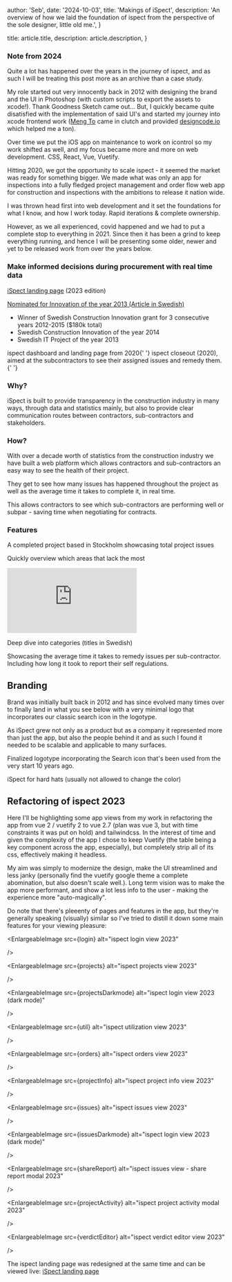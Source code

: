 



  author: 'Seb',
  date: '2024-10-03',
  title: 'Makings of iSpect',
  description:
    'An overview of how we laid the foundation of ispect from the perspective of the sole designer, little old me.',
}

  title: article.title,
  description: article.description,
}


### Note from 2024

Quite a lot has happened over the years in the journey of ispect,
and as such I will be treating this post more as an archive than a case study.

My role started out very innocently back in 2012 with designing the brand and the UI
in Photoshop (with custom scripts to export the assets to xcode!). Thank Goodness Sketch came out...
But, I quickly became quite disatisfied with the implementation of said UI's and started my journey into xcode frontend work ([Meng To](https://x.com/MengTo) came in clutch and provided [designcode.io](https://designcode.io/) which helped me a ton).

Over time we put the iOS app on maintenance to work on <Link href="/craft/makings-of-icontrol">icontrol</Link> so my work shifted as well, and my focus became more and more on web development. CSS, React, Vue, Vuetify.

Hitting 2020, we got the opportunity to scale ispect - it seemed the market was ready for something bigger.
We made what was only an app for inspections into a fully fledged project management and order flow web app for construction and inspections with the ambitions to release it nation wide.

I was thrown head first into web development and it set the foundations for what I know, and how I work today.
Rapid iterations & complete ownership.

However, as we all experienced, covid happened and we had to put a complete stop to everything in 2021.
Since then it has been a grind to keep everything running, and hence I will be presenting some older, newer and yet to be released work from over the years below.

### Make informed decisions during procurement with real time data

[iSpect landing page](https://ispect.se) (2023 edition)

[Nominated for Innovation of the year 2013 (Article in Swedish)](https://www.sbuf.se/Om-SBUF/Aretsinnovation/Nyhetsbrev11/)

- Winner of Swedish Construction Innovation grant for 3 consecutive years 2012-2015 ($180k total)
- Swedish Construction Innovation of the year 2014
- Swedish IT Project of the year 2013

<EnlargeableImage
  src={ispectWeb}
  alt="iSpect Web Interface"
  width={1200}
  height={600}
/>
<span className="text-center text-xs font-medium">
  ispect dashboard and landing page from 2020{' '}
</span>
<EnlargeableImage
  src={ispectCloseout2020}
  alt="ispect closeout 2020"
  width={1200}
  height={600}
/>
<span className="text-center text-xs font-medium">
  ispect closeout (2020), aimed at the subcontractors to see their assigned
  issues and remedy them.{' '}
</span>

### Why?

iSpect is built to provide transparency in the construction industry in many
ways, through data and statistics mainly, but also to provide clear
communication routes between contractors, sub-contractors and stakeholders.

### How?

With over a decade worth of statistics from the construction industry
we have built a web platform which allows contractors and
sub-contractors an easy way to see the health of their project.

They get to see how many issues has happened throughout the project as
well as the average time it takes to complete it, in real time.

This allows contractors to see which sub-contractors are performing
well or subpar - saving time when negotiating for contracts.

### Features

<EnlargeableImage
  src={totalProjectIssues}
  alt="Total Project Issues"
  width={600}
  height={400}
/>

A completed project based in Stockholm showcasing total project issues

<EnlargeableImage
  src={totalByLocation}
  alt="Issues by Location"
  width={600}
  height={400}
/>

Quickly overview which areas that lack the most

<iframe
  src="https://www.loom.com/embed/799cba8301b048d2b524b7c55505b486?hide_owner=true&hide_share=true&hide_title=true&hideEmbedTopBar=true&autoplay=1"
  frameBorder="0"
  allowFullScreen
  style={{
    position: 'relative',
    width: '100%',
    height: '400px',
  }}
  className="rounded-xl"
></iframe>

Deep dive into categories (titles in Swedish)

<EnlargeableImage
  src={avgRemedyTime}
  alt="Average Time to Remedy Issues"
  width={600}
  height={400}
/>

Showcasing the average time it takes to remedy issues per sub-contractor.
Including how long it took to report their self regulations.

## Branding

Brand was initially built back in 2012 and has since evolved many times
over to finally land in what you see below with a very minimal logo that
incorporates our classic search icon in the logotype.

As iSpect grew not only as a product but as a company it represented
more than just the app, but also the people behind it and as such I
found it needed to be scalable and applicable to many surfaces.

<EnlargeableImage
  src={logotype}
  alt="iSpect Logotype"
  width={800}
  height={600}
/>

Finalized logotype incorporating the Search icon that's been used from the
very start 10 years ago.

<EnlargeableImage
  src={hardhat}
  alt="iSpect Hard Hat"
  width={600}
  height={400}
/>

iSpect for hard hats (usually not allowed to change the color)

<EnlargeableImage src={platformLogo} alt="platform logo" />

## Refactoring of ispect 2023

Here I'll be highlighting some app views from my work in refactoring the app from vue 2 / vuetify 2 to vue 2.7
(plan was vue 3, but with time constraints it was put on hold) and tailwindcss.
In the interest of time and given the complexity of the app I chose to keep Vuetify (the table being a key component across the app, especially),
but completely strip all of its css, effectively making it headless.

My aim was simply to modernize the design, make the UI streamlined and less janky (personally find the vuetify google theme a complete abomination, but also doesn't scale well.).
Long term vision was to make the app more performant, and show a lot less info to the user - making the experience more "auto-magically".

Do note that there's pleeenty of pages and features in the app, but they're generally speaking (visually) similar so
I've tried to distill it down some main features for your viewing pleasure:

<EnlargeableImage
  src={login}
  alt="ispect login view 2023"

/>

<EnlargeableImage
  src={projects}
  alt="ispect projects view 2023"

/>

<EnlargeableImage
  src={projectsDarkmode}
  alt="ispect login view 2023 (dark mode)"

/>

<EnlargeableImage
  src={util}
  alt="ispect utilization view 2023"

/>

<EnlargeableImage
  src={orders}
  alt="ispect orders view 2023"

/>

<EnlargeableImage
  src={projectInfo}
  alt="ispect project info view 2023"

/>

<EnlargeableImage
  src={issues}
  alt="ispect issues view 2023"

/>

<EnlargeableImage
  src={issuesDarkmode}
  alt="ispect login view 2023 (dark mode)"

/>

<EnlargeableImage
  src={shareReport}
  alt="ispect issues view - share report modal 2023"

/>

<EnlargeableImage
  src={projectActivity}
  alt="ispect project activity modal 2023"

/>

<EnlargeableImage
  src={verdictEditor}
  alt="ispect verdict editor view 2023"

/>

The ispect landing page was redesigned at the same time and can be viewed live:
[iSpect landing page](https://ispect.se)
